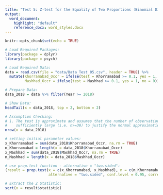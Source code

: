 ```yaml
---
title: "Test 5: Z-test for the Equality of Two Proportions (Binomial Distribution))"
output:
  word_document:
    highlight: "default"
    reference_docx: word_styles.docx
---
```


```r
knitr::opts_chunk$set(echo = TRUE)
```

```r
# Load Required Packages:
library(package = dplyr)
library(package = psych)

# Load Required Data:
data = read.csv(file = "data/Data_Test_05.csv", header = TRUE) %>%
  mutate(Khorramabad_Occr = ifelse(test = Khorramabad >= 0.1, yes = 1, no = 0),
         Mashhad_Occr = ifelse(test = Mashhad >= 0.1, yes = 1, no = 0))

# Prepare Data:
data_2018 = data %>% filter(Year >= 2018)

# Show Data:
headTail(x = data_2018, top = 2, bottom = 2)
```

```r
# Assumption Checking:
# 1. The test is approximate and assumes that the number of observations in the sample is
#    sufficiently large (i.e. n>=30) to justify the normal approximation to the binomial.
nrow(x = data_2018)
```

```r
# setting initial parameter values:
x_Khorramabad = sum(data_2018$Khorramabad_Occr, na.rm = TRUE)
n_Khorramabad = length(x = data_2018$Khorramabad_Occr)
x_Mashhad = sum(data_2018$Mashhad_Occr, na.rm = TRUE)
n_Mashhad = length(x = data_2018$Mashhad_Occr)

# use prop.test function - alternative = "two.sided":
(result = prop.test(x = c(x_Khorramabad, x_Mashhad), n = c(n_Khorramabad, n_Mashhad),
                    alternative = "two.sided", conf.level = 0.95, correct = FALSE))

# Extract the Z Statistic:
sqrt(x = result$statistic)
```
